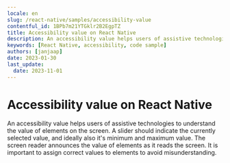 ```yaml
---
locale: en
slug: /react-native/samples/accessibility-value
contentful_id: 1BPb7m21YTGklr2B2EgpTZ
title: Accessibility value on React Native
description: An accessibility value helps users of assistive technologies to understand the value of elements on the screen.
keywords: [React Native, accessibility, code sample]
authors: [janjaap]
date: 2023-01-30
last_update:
  date: 2023-11-01
---
```


# Accessibility value on React Native

An accessibility value helps users of assistive technologies to understand the value of elements on the screen. A slider should indicate the currently selected value, and ideally also it's minimum and maximum value. The screen reader announces the value of elements as it reads the screen. It is important to assign correct values to elements to avoid misunderstanding.

<CodeSample id="accessibility-value" framework="react-native" locale="en"/>
